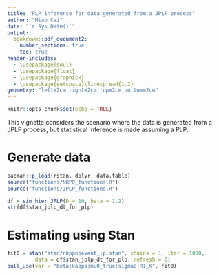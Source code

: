 ```yaml
---
title: "PLP inference for data generated from a JPLP process"
author: "Miao Cai"
date: "`r Sys.Date()`"
output:
  bookdown::pdf_document2: 
    number_sections: true
    toc: true
header-includes:
  - \usepackage{soul}
  - \usepackage{float}
  - \usepackage{graphicx}
  - \usepackage{setspace}\linespread{1.2}
geometry: "left=2cm,right=2cm,top=2cm,bottom=2cm"
---
```


```r
knitr::opts_chunk$set(echo = TRUE)
```

This vignette considers the scenario where the data is generated from a JPLP process, but statistical inference is made assuming a PLP.

Generate data
=============

```r
pacman::p_load(rstan, dplyr, data.table)
source("functions/NHPP_functions.R")
source("functions/JPLP_functions.R")

df = sim_hier_JPLP(D = 10, beta = 1.2)
str(df$stan_jplp_dt_for_plp)
```

Estimating using Stan
=====================

```r
fit0 = stan("stan/nhppnoevent_lp.stan", chains = 1, iter = 1000,
         data = df$stan_jplp_dt_for_plp, refresh = 0)
pull_use(var = "beta|kappa|mu0_true|sigma0|R1_K", fit0)
```


